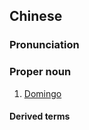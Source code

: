 ==Chinese==
{{zh-forms|gloss=-}}

===Pronunciation===
{{zh-pron
|m=Duōmínggē
|cat=pn
}}

===Proper noun===
{{zh-proper noun}}

# [[Domingo]]

====Derived terms====
{{zh-der|聖多明哥}}

{{zh-cat|Names}}